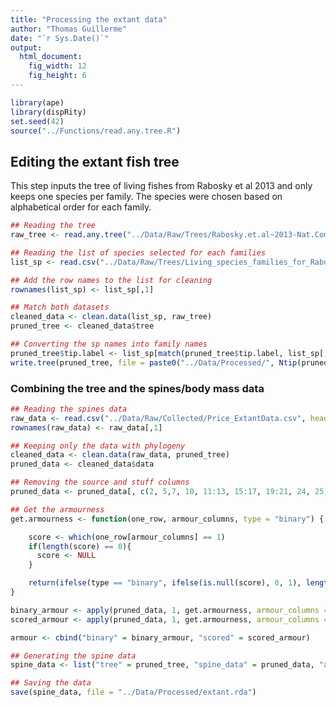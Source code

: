 ```yaml
---
title: "Processing the extant data"
author: "Thomas Guillerme"
date: "`r Sys.Date()`"
output:
  html_document:
    fig_width: 12
    fig_height: 6
---
```



```r
library(ape)
library(dispRity)
set.seed(42)
source("../Functions/read.any.tree.R")
```

## Editing the extant fish tree

This step inputs the tree of living fishes from Rabosky et al 2013 and only keeps one species per family.
The species were chosen based on alphabetical order for each family.

```r
## Reading the tree
raw_tree <- read.any.tree("../Data/Raw/Trees/Rabosky.et.al~2013-Nat.Com.tre")

## Reading the list of species selected for each families
list_sp <- read.csv("../Data/Raw/Trees/Living_species_families_for_Rabosky2013.csv", header = TRUE, stringsAsFactor = FALSE)

## Add the row names to the list for cleaning
rownames(list_sp) <- list_sp[,1]

## Match both datasets
cleaned_data <- clean.data(list_sp, raw_tree)
pruned_tree <- cleaned_data$tree

## Converting the sp names into family names
pruned_tree$tip.label <- list_sp[match(pruned_tree$tip.label, list_sp[,1]), 2]
write.tree(pruned_tree, file = paste0("../Data/Processed/", Ntip(pruned_tree), "t_living.tre"))
```

### Combining the tree and the spines/body mass data

```r
## Reading the spines data
raw_data <- read.csv("../Data/Raw/Collected/Price_ExtantData.csv", header = TRUE, stringsAsFactor = FALSE)
rownames(raw_data) <- raw_data[,1]

## Keeping only the data with phylogeny
cleaned_data <- clean.data(raw_data, pruned_tree)
pruned_data <- cleaned_data$data

## Removing the source and stuff columns
pruned_data <- pruned_data[, c(2, 5,7, 10, 11:13, 15:17, 19:21, 24, 25)]

## Get the armourness
get.armourness <- function(one_row, armour_columns, type = "binary") {

    score <- which(one_row[armour_columns] == 1)
    if(length(score) == 0){
      score <- NULL
    }

    return(ifelse(type == "binary", ifelse(is.null(score), 0, 1), length(score)))
}

binary_armour <- apply(pruned_data, 1, get.armourness, armour_columns = c(6,7,9,10,12,13), type = "binary")
scored_armour <- apply(pruned_data, 1, get.armourness, armour_columns = c(6,7,9,10,12,13), type = "scored")

armour <- cbind("binary" = binary_armour, "scored" = scored_armour)

## Generating the spine data
spine_data <- list("tree" = pruned_tree, "spine_data" = pruned_data, "armour" = armour)

## Saving the data
save(spine_data, file = "../Data/Processed/extant.rda")
```



